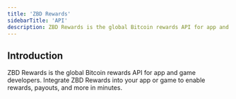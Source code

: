```yaml
---
title: 'ZBD Rewards'
sidebarTitle: 'API'
description: ZBD Rewards is the global Bitcoin rewards API for app and game developers. Integrate ZBD Rewards into your app or game to enable rewards, payouts, and more in minutes.
---
```


## Introduction

ZBD Rewards is the global Bitcoin rewards API for app and game developers. Integrate ZBD Rewards into your app or game to enable rewards, payouts, and more in minutes.


